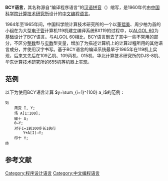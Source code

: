 {{Infobox programming language
|name = BCY语言
|paradigm = [[过程式编程|过程式编程]]、[[指令式编程|指令式编程]]、[[结构化编程|结构化编程]]
|year = 1965年
|designer = [[中国科学院计算技术研究所|中国科学院计算技术研究所]]
|influenced_by = [[ALGOL_60|ALGOL 60]]
}}
'''BCY语言'''，其名称源自“编译程序语言”的[[汉语拼音|汉语拼音]]（{{Pinyin|'''B'''ian1yi4 '''C'''heng2xu4 '''Y'''u3yan2}}）缩写，是1960年代由[[中国科学院计算技术研究所|中国科学院计算技术研究所]]设计的[[中文编程语言|中文编程语言]]。{{r|zhang}}

1964年至1965年间，中国科学院计算技术研究所的一个以[[董韫美|董韫美]]、周少柏为首的小组在为大型[[电子管|电子管]]计算机119机建立编译系统BX119的过程中，以[[ALGOL_60|ALGOL 60]]为基础设计了BCY语言。{{r|zgkxy}}与ALGOL 60相比，BCY语言删去了其中一些不常用的部分，不区分[[整数|整数]]型与[[实数|实数]]型变量，增加了为描述计算机上的计算过程所用的其他语言成分，并使用汉字书写。{{r|zhang}}{{r|feng}}{{r|teng}}基于BCY语言的编译系统最早于1965年在119机上实现，后来又先后在109乙机、109丙机、015机、华北计算技术研究所的DJS-8机、华东计算技术研究所的655机等机器上实现。{{r|zhang}}{{r|zgkxy}}

== 范例 ==
以下为使用BCY语言计算 <math>y=\sum_{i=1}^{100} a_i</math>的范例：{{r|teng}}
<syntaxhighlight>
始
    简变 I, Y;
    场 A[1:100];
    输十 A;
    0⇒Y;
    对于I=1到100步长1执行
        Y+A[I]⇒Y;
    印十 Y;
终
</syntaxhighlight>

== 参考文献 ==
{{reflist|refs=
<ref name=zhang>{{cite book|title=《计算机科学技术百科全书（选编本）》|editor=张效祥|publisher=清华大学出版社|year=2002|pages=326}}</ref>
<ref name=zgkxy>{{cite book|title=《中国科学院  计算技术研究所30年  1956-1986》|year=1986|pages=113-115}}</ref>
<ref name=feng>{{cite book|title=《数值计算方法》|editor=冯康|publisher=国防工业出版社|year=1978}}</ref>
<ref name=teng>{{cite book|title=《电子计算机基础》|editor=滕福生|publisher=四川人民出版社|year=1979}}</ref>
}}

[[Category:程序设计语言|Category:程序设计语言]]
[[Category:中文编程语言|Category:中文编程语言]]